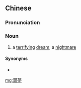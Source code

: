 {{also|噩梦}}
==Chinese==
{{zh-forms|s=噩梦}}

===Pronunciation===
{{zh-pron
|m=èmèng
|c=ngok6 mung6
|cat=n
}}

===Noun===
{{zh-noun}}

# a [[terrifying]] [[dream]]; a [[nightmare]]
#: {{zh-x|噩夢 一般！|It was a '''nightmare'''!}}

====Synonyms====
* {{zh-l|惡夢}}

[[mg:噩夢]]